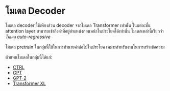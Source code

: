 # โมเดล Decoder

<CourseFloatingBanner
    chapter={1}
    classNames="absolute z-10 right-0 top-0"
/>

<Youtube id="d_ixlCubqQw" />

โมเดล decoder ใช้เพียงส่วน decoder จากโมเดล Transformer เท่านั้น ในแต่ละชั้น attention layer สามารถเข้าถึงคำที่อยู่ตำแหน่งก่อนหน้าในประโยคได้เท่านั้น โมเดลเหล่านี้เรียกว่า *โมเดล auto-regressive*

โมเดล pretrain ในกลุ่มนี้ใช้ในการทำนายคำต่อไปในประโยค เหมาะสำหรับงานในการสร้างข้อความ

ตัวแทนโมเดลในกลุ่มนี้ได้แก่:

- [CTRL](https://huggingface.co/transformers/model_doc/ctrl.html)
- [GPT](https://huggingface.co/docs/transformers/model_doc/openai-gpt)
- [GPT-2](https://huggingface.co/transformers/model_doc/gpt2.html)
- [Transformer XL](https://huggingface.co/transformers/model_doc/transformerxl.html)
